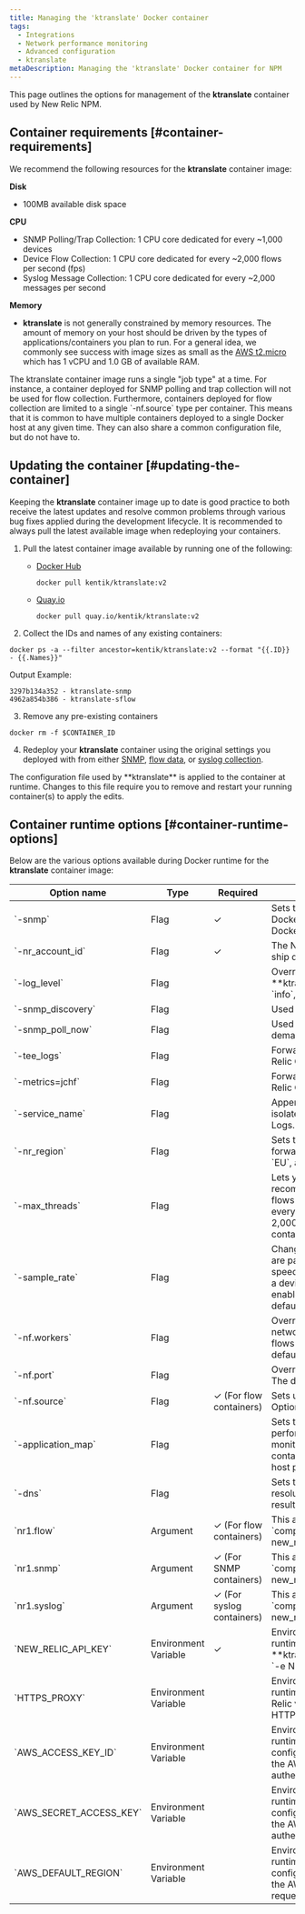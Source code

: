 ```yaml
---
title: Managing the 'ktranslate' Docker container
tags:
  - Integrations
  - Network performance monitoring
  - Advanced configuration
  - ktranslate
metaDescription: Managing the 'ktranslate' Docker container for NPM
---
```


This page outlines the options for management of the **ktranslate** container used by New Relic NPM.

## Container requirements [#container-requirements]

We recommend the following resources for the **ktranslate** container image:

**Disk**

 * 100MB available disk space

**CPU**

 * SNMP Polling/Trap Collection: 1 CPU core dedicated for every ~1,000 devices
 * Device Flow Collection: 1 CPU core dedicated for every ~2,000 flows per second (fps)
 * Syslog Message Collection: 1 CPU core dedicated for every ~2,000 messages per second

**Memory**

 * **ktranslate** is not generally constrained by memory resources. The amount of memory on your host should be driven by the types of applications/containers you plan to run. For a general idea, we commonly see success with image sizes as small as the [AWS t2.micro](https://aws.amazon.com/ec2/instance-types/t2/) which has 1 vCPU and 1.0 GB of available RAM.

<Callout variant="tip">
  The ktranslate container image runs a single "job type" at a time. For instance, a container deployed for SNMP polling and trap collection will not be used for flow collection. Furthermore, containers deployed for flow collection are limited to a single `-nf.source` type per container. This means that it is common to have multiple containers deployed to a single Docker host at any given time. They can also share a common configuration file, but do not have to.
</Callout>

## Updating the container [#updating-the-container]

Keeping the **ktranslate** container image up to date is good practice to both receive the latest updates and resolve common problems through various bug fixes applied during the development lifecycle. It is recommended to always pull the latest available image when redeploying your containers.

1. Pull the latest container image available by running one of the following:
    * [Docker Hub](https://hub.docker.com/)
      ```shell
      docker pull kentik/ktranslate:v2
      ```
    * [Quay.io](https://quay.io/)
      ```shell
      docker pull quay.io/kentik/ktranslate:v2
      ```

2. Collect the IDs and names of any existing containers:

  ```shell
  docker ps -a --filter ancestor=kentik/ktranslate:v2 --format "{{.ID}} - {{.Names}}"
  ```

  Output Example:

  ```
  3297b134a352 - ktranslate-snmp
  4962a854b386 - ktranslate-sflow
  ```

3. Remove any pre-existing containers

  ```shell
  docker rm -f $CONTAINER_ID
  ```

4. Redeploy your **ktranslate** container using the original settings you deployed with from either [SNMP](/docs/network-performance-monitoring/setup-performance-monitoring/snmp-performance-monitoring), [flow data](/docs/network-performance-monitoring/setup-performance-monitoring/network-flow-monitoring), or [syslog collection](/docs/network-performance-monitoring/setup-performance-monitoring/network-syslog-monitoring).

<Callout variant="important">
  The configuration file used by **ktranslate** is applied to the container at runtime. Changes to this file require you to remove and restart your running container(s) to apply the edits.
</Callout>

## Container runtime options [#container-runtime-options]

Below are the various options available during Docker runtime for the **ktranslate** container image:

<table>
  <thead>
    <tr>
      <th style={{ width: "200px" }}>
        Option name
      </th>
      <th>
        Type
      </th>
      <th>
        Required
      </th>
      <th>
        Description
      </th>
    </tr>
  </thead>
    <tbody>
    <tr>
      <td>
        `-snmp`
      </td>
      <td>
        Flag
      </td>
      <td>✓</td>
      <td>
        Sets the path to the `snmp-base.yaml` file on the Docker container, based on the volume mount from the Docker host passed as an option during runtime.
      </td>
    </tr>
    <tr>
      <td>
        `-nr_account_id`
      </td>
      <td>
        Flag
      </td>
      <td>✓</td>
      <td>
        The New Relic One account ID that **ktranslate** will ship data to.
      </td>
    </tr>
    <tr>
      <td>
        `-log_level`
      </td>
      <td>
        Flag
      </td>
      <td></td>
      <td>
        Overrides the default **info** log level for **ktranslate**. The available options are `debug`, `info`, `warn`, or `error`.
      </td>
    </tr>
    <tr>
      <td>
        `-snmp_discovery`
      </td>
      <td>
        Flag
      </td>
      <td></td>
      <td>
        Used to setup the container in SNMP discovery mode.
      </td>
    </tr>
    <tr>
      <td>
        `-snmp_poll_now`
      </td>
      <td>
        Flag
      </td>
      <td></td>
      <td>
        Used to setup the container to poll a target device on-demand.
      </td>
    </tr>
    <tr>
      <td>
        `-tee_logs`
      </td>
      <td>
        Flag
      </td>
      <td></td>
      <td>
        Forwards Docker logs from **ktranslate** into New Relic One Logs.
      </td>
    </tr>
    <tr>
      <td>
        `-metrics=jchf`
      </td>
      <td>
        Flag
      </td>
      <td></td>
      <td>
        Forwards health metrics from **ktranslate** into New Relic One.
      </td>
    </tr>
    <tr>
      <td>
        `-service_name`
      </td>
      <td>
        Flag
      </td>
      <td></td>
      <td>
        Appended to the container name in Docker logs to help isolate logs from various containers in New Relic One Logs.
      </td>
    </tr>
    <tr>
      <td>
        `-nr_region`
      </td>
      <td>
        Flag
      </td>
      <td></td>
      <td>
        Sets the regional API endpoints for **ktranslate** to forward telemetry to New Relic One. Options are `US`, `EU`, and `GOV` (FedRAMP).
      </td>
    </tr>
    <tr>
      <td>
        `-max_threads`
      </td>
      <td>
        Flag
      </td>
      <td></td>
      <td>
        Lets you process higher volumes of data. We recommend one CPU core available for every 2,000 flows per second (fps) of network flow data sent, or every 1,000 SNMP devices being monitored, or every 2,000 syslog messages per second collected by a container. The default is `1`.
      </td>
    </tr>
    <tr>
      <td>
        `-sample_rate`
      </td>
      <td>
        Flag
      </td>
      <td></td>
      <td>
        Changes the default sample rate value at which flows are passed to New Relic One Events. This does not speed up the local configuration of flow sample rate on a device, but it can slow it down. Setting this to `1` will enable capturing all flows sent to the container. The default is `1000`.
      </td>
    </tr>
    <tr>
      <td>
        `-nf.workers`
      </td>
      <td>
        Flag
      </td>
      <td></td>
      <td>
        Overrides the number of workers used in processing network packets. Use one worker for every 4,000 of flows per second (fps) of network flow data sent. The default is `1`.
      </td>
    </tr>
    <tr>
      <td>
        `-nf.port`
      </td>
      <td>
        Flag
      </td>
      <td></td>
      <td>
        Overrides the listening port for incoming flow packets. The default is `9995`.
      </td>
    </tr>
    <tr>
      <td>
        `-nf.source`
      </td>
      <td>
        Flag
      </td>
      <td>✓ (For flow containers)</td>
      <td>
        Sets up the type of flow this container will process. Options are `ipfix`, `netflow5`, `netflow9`, and `sflow`.
      </td>
    </tr>
    <tr>
      <td>
        `-application_map`
      </td>
      <td>
        Flag
      </td>
      <td></td>
      <td>
        Sets the path to an [application map](/docs/network-performance-monitoring/setup-performance-monitoring/advanced-config) file on the Docker container, based on a volume mount from the Docker host passed as an option during runtime.
      </td>
    </tr>
    <tr>
      <td>
        `-dns`
      </td>
      <td>
        Flag
      </td>
      <td></td>
      <td>
        Sets the `IP:Port` for **ktranslate** to use during DNS resolution of IP addresses. Setting this affects the results for the `dst_host` and `src_host` fields.
      </td>
    </tr>
    <tr>
      <td>
        `nr1.flow`
      </td>
      <td>
        Argument
      </td>
      <td>✓ (For flow containers)</td>
      <td>
        This argument statically sets the following flags: `compression: gzip`, `sink: new_relic`, `format: new_relic`, `max_before_sample: 100`, `flow_only:true`.
      </td>
    </tr>
    <tr>
      <td>
        `nr1.snmp`
      </td>
      <td>
        Argument
      </td>
      <td>✓ (For SNMP containers)</td>
      <td>
        This argument statically sets the following options: `compression: gzip`, `sink: new_relic`, `format: new_relic_metric`, `max_flows_per_message: 100`.
      </td>
    </tr>
    <tr>
      <td>
        `nr1.syslog`
      </td>
      <td>
        Argument
      </td>
      <td>✓ (For syslog containers)</td>
      <td>
        This argument statically sets the following flags: `compression: gzip`, `sink: new_relic`, `format: new_relic_metric`, `syslog:"0.0.0.0:5143"`.
      </td>
    </tr>
    <tr>
      <td>
        `NEW_RELIC_API_KEY`
      </td>
      <td>
        Environment Variable
      </td>
      <td>✓</td>
      <td>
        Environment variable that must be used during Docker runtime to hold the New Relic license key for **ktranslate** to send data to the New Relic APIs. Ex: `-e NEW_RELIC_API_KEY=$LICENSE_KEY`.
      </td>
    </tr>
    <tr>
      <td>
        `HTTPS_PROXY`
      </td>
      <td>
        Environment Variable
      </td>
      <td></td>
      <td>
        Environment variable that can be used during Docker runtime to setup **ktranslate** to ship data to New Relic via proxy. Ex: `-e HTTPS_PROXY=https://user:password@hostname:port`.
      </td>
    </tr>
    <tr>
      <td>
        `AWS_ACCESS_KEY_ID`
      </td>
      <td>
        Environment Variable
      </td>
      <td></td>
      <td>
        Environment variable that can be used during Docker runtime to setup **ktranslate's** SNMPv3 configuration to use AWS Secrets Manager. Specifies the AWS access key used as part of the credentials to authenticate the user.
      </td>
    </tr>
    <tr>
      <td>
        `AWS_SECRET_ACCESS_KEY`
      </td>
      <td>
        Environment Variable
      </td>
      <td></td>
      <td>
        Environment variable that can be used during Docker runtime to setup **ktranslate's** SNMPv3 configuration to use AWS Secrets Manager. Specifies the AWS secret key used as part of the credentials to authenticate the user.
      </td>
    </tr>
    <tr>
      <td>
        `AWS_DEFAULT_REGION`
      </td>
      <td>
        Environment Variable
      </td>
      <td></td>
      <td>
        Environment variable that can be used during Docker runtime to setup **ktranslate's** SNMPv3 configuration to use AWS Secrets Manager. Specifies the AWS Region to send requests to for commands requested using this profile.
      </td>
    </tr>
    </tbody>
</table>
